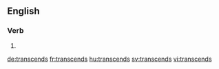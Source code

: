 ==English==

===Verb===
{{head|en}}

# {{en-third-person singular of|transcend}}

[[de:transcends]]
[[fr:transcends]]
[[hu:transcends]]
[[sv:transcends]]
[[vi:transcends]]